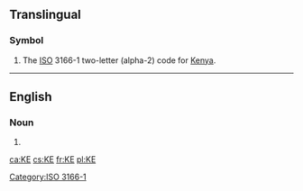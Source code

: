 {{also|Appendix:Variations of "ke"}}
==Translingual==
{{wikipedia}}

===Symbol===
{{head|mul|symbol}}
# The [[ISO]] 3166-1 two-letter (alpha-2) code for [[Kenya]].

[[Category:ISO 3166-1]]

----

==English==

===Noun===
{{en-noun|?}}

# {{initialism of|kinetic energy|lang=en}}

[[ca:KE]]
[[cs:KE]]
[[fr:KE]]
[[pl:KE]]